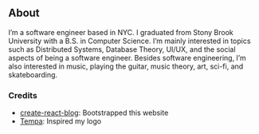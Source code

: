 
<article className={styles.container}>

<div className={styles.Document}>

# About

I’m a software engineer based in NYC. I graduated from Stony Brook University with a B.S. in Computer Science. I’m mainly interested in topics such as Distributed Systems, Database Theory, UI/UX, and the social aspects of being a software engineer. Besides software engineering, I’m also interested in music, playing the guitar, music theory, art, sci-fi, and skateboarding.

### Credits

- [create-react-blog](https://github.com/jamesknelson/create-react-blog): Bootstrapped this website
- [Tempa](http://www.tempa.co.uk/): Inspired my logo

</div>

</article>